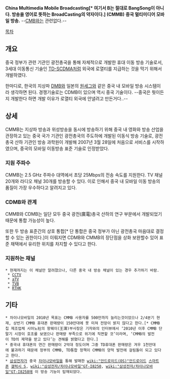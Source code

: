 
'''China Multimedia Mobile Broadcasting[* 여기서 B는 절대로 BangSong이 아니다. 방송을 영어로 뜻하는 BroadCasting의 약자이다.] (CMMB)'''
'''중국 멀티미디어 모바일 방송.'''
--[[CMB]]와는 관련없다.--

[[목차]]

== 개요 ==
중국 정부가 관련 기관인 광전총국을 통해 자체적으로 개발한 휴대 이동 방송 기술로서, 3세대 이동통신 기술인 [[TD-SCDMA]]처럼 외국에 로열티를 지급하는 것을 막기 위해서 개발하였다. 

한마디로, 한국의 지상파 [[DMB]]와 일본의 [[원세그]]와 같은 중국 내 모바일 방송 시스템이라 생각하면 된다. 경쟁기술로는 CDMB이 있으며 역시 중국 기술이다. --중국은 뭣이든지 개발한다 하면 개발 이유가 로열티 외국에 안낼려고 만든거다..--

== 상세 ==
CMMB는 지상파 방송과 위성방송을 동시에 방송하기 위해 중국 내 영화와 방송 산업을 관장하고 있는 중국 국가 기관인 광전총국의 주도하에 개발된 이동식 방송 기술로, 광전총국 산하 기관인 방송 과학원이 개발해 2007년 3월 28일에 처음으로 서비스를 시작하였으며, 중국의 모바일 이동방송 표준 기술로 인정받았다.

=== 지원 주파수 ===
CMMB는 2.5 GHz 주파수 대역에서 초당 25Mbps의 전송 속도를 지원한다. TV 채널 20개와 라디오 채널 30개를 방송할 수 있다. 이로 인해서 중국 내 모바일 이동 방송의 품질이 가장 우수하다고 알려지고 있다.

=== CDMB와 관계 ===
CMMB와 CDMB는 일단 모두 중국 광전(廣電)총국 산하의 연구 부문에서 개발되었기 때문에 통합 가능성이 높다. 

또한 두 방송 표준간의 상호 통합[* 단 통합은 중국 정부가 아닌 광전총국 마음대로 결정할 수 있는 권한이다.]이 이뤄지면 CDMB와 CMMB의 장단점을 상화 보완할수 있어 표준 채택에서 유리한 위치를 차지할 수 있다고 한다. 

=== 지원하는 채널 ===
 * 현재까지는 이 채널만 알려졌으나, 다른 중국 내 방송 채널이 있는 경우 추가하기 바람.
  * [[CCTV]]
  * [[aTV]]
  * [[TVB]]
  * [[RTHK]]

== 기타 ==
 * 차이나모바일의 2010년 목표는 CMMB 사용자를 500만까지 늘리는것이었으나 2/4분기 현재, 상반기 CMMB 휴대폰 판매량이 150만대에 못 미쳐 전망이 밝지 않다고 한다.[* CMMB칩 제조업체 시아노社의 왕웨이(王渭)부사장은 기자와의 인터뷰에서 ‘2010년 이후 CMMB 단말기 시장이 호조를 보였으나 판매량 부족으로 위기에 직면할 것’이라며, ‘CMMB의 발전이 TD의 제약을 받고 있다’는 견해를 밝혔다고 한다.]
 * 중국내 휴대폰의 연간 판매량이 2억대 정도이며 그중 TD휴대폰 판매량은 겨우 1천만대에 불과하기 때문에 정부의 CMMB, TD통합 정책이 CMMB의 양적 발전에 걸림돌이 되고 있다고 한다.
 * [[삼성전자]]가 중국 [[차이나모바일]]을 통해 발매한 [[wiki:"안드로이드(OS)"안드로이드]] [[스마트폰]] [[갤럭시 S]], [[wiki:"삼성전자/차이나모바일"GT-I8250]], [[wiki:"삼성전자/차이나모바일"GT-I8258]]에 이 방송 기능이 탑재되었다.
